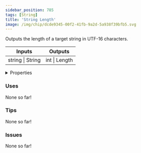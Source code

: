```yaml
---
sidebar_position: 785
tags: [String]
title: 'String Length'
image: /img/chip/dcde9345-00f2-41fb-9a2d-5a938f39bfb5.svg
---
```


Outputs the length of a target string in UTF-16 characters.



<IChip uuid="dcde9345-00f2-41fb-9a2d-5a938f39bfb5"/>

<table><thead><tr><th>Inputs</th><th>Outputs</th></tr></thead><tbody><tr><td>string | String</td><td>int | Length</td></tr></tbody></table>

<details>
  <summary>Properties</summary>
  <div>
    <div>
    <table>
      <tbody>
        <tr>
          <td>Is beta required?</td>
          <td>No</td>
        </tr>
        <tr>
          <td>Is chip a trolling risk?</td>
          <td>No</td>
        </tr>
        <tr>
          <td>Is chip a role assignment risk?</td>
          <td>No</td>
        </tr>
        <tr>
          <td>Chip UUID</td>
          <td>dcde9345-00f2-41fb-9a2d-5a938f39bfb5</td>
        </tr>
        <tr>
          <td>Room availability</td>
          <td>Available everywhere</td>
        </tr>
      </tbody>
    </table>
    </div>
  </div>
</details>

### Uses

None so far!

### Tips

None so far!

### Issues

None so far!